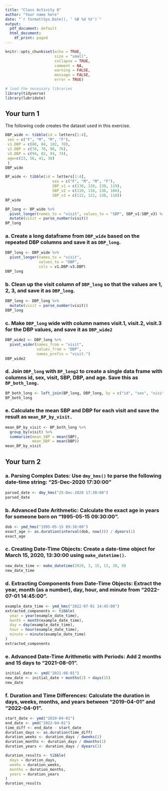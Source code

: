 ```yaml
---
title: "Class Activity 8"
author: "Your name here"
date: "`r format(Sys.Date(), ' %B %d %Y')`"
output:
  pdf_document: default
  html_document:
    df_print: paged
---
```


```r
knitr::opts_chunk$set(echo = TRUE, 
                      size = "small", 
                      collapse = TRUE, 
                      comment = NA, 
                      warning = FALSE, 
                      message = FALSE,
                      error = TRUE)

# load the necessary libraries
library(tidyverse)
library(lubridate)
```


## Your turn 1

The following code creates the dataset used in this exercise. 


```r
DBP_wide <- tibble(id = letters[1:4],
 sex = c("F", "M", "M", "F"),
 v1.DBP = c(88, 84, 102, 70),
 v2.DBP = c(78, 78, 96, 76),
 v3.DBP = c(94, 82, 94, 74),
 age=c(23, 56, 41, 38)
 )
DBP_wide
```


```r
BP_wide <- tibble(id = letters[1:4],
                     sex = c("F", "M", "M", "F"),
                     SBP_v1 = c(130, 120, 130, 119),
                     SBP_v2 = c(110, 116, 136, 106),
                     SBP_v3 = c(112, 122, 138, 118))
BP_wide
```


```r
BP_long <- BP_wide %>% 
  pivot_longer(names_to = "visit", values_to = "SBP", SBP_v1:SBP_v3) %>% 
  mutate(visit = parse_number(visit))
BP_long
```


### a. Create a long dataframe from `DBP_wide` based on the repeated DBP columns and save it as `DBP_long`.

```r
DBP_long <- DBP_wide %>%
  pivot_longer(names_to = "visit",
               values_to = "DBP",
               cols = v1.DBP:v3.DBP)
DBP_long
```

### b. Clean up the visit column of `DBP_long` so that the values are 1, 2, 3, and save it as `DBP_long`.


```r
DBP_long <- DBP_long %>%
  mutate(visit = parse_number(visit))
DBP_long
```


### c. Make `DBP_long` wide with column names visit.1, visit.2, visit.3 for the DBP values, and save it as `DBP_wide2`

```r
DBP_wide2 <- DBP_long %>% 
  pivot_wider(names_from = "visit",
              values_from = "DBP",
              names_prefix = "visit.")
DBP_wide2
```


### d. Join `DBP_long` with `BP_long2` to create a single data frame with columns id, sex, visit, SBP, DBP, and age. Save this as `BP_both_long.`


```r
BP_both_long <- left_join(BP_long, DBP_long, by = c("id", "sex", "visit"))
BP_both_long
```


### e. Calculate the mean SBP and DBP for each visit and save the result as `mean_BP_by_visit.`

```r
mean_BP_by_visit <- BP_both_long %>%
  group_by(visit) %>%
  summarize(mean_SBP = mean(SBP),
            mean_DBP = mean(DBP))
mean_BP_by_visit
```


## Your turn 2


### a. Parsing Complex Dates: Use `dmy_hms()` to parse the following date-time string: "25-Dec-2020 17:30:00"


```r
parsed_date <- dmy_hms("25-Dec-2020 17:30:00")
parsed_date
```


### b. Advanced Date Arithmetic: Calculate the exact age in years for someone born on "1995-05-15 09:30:00".


```r
dob <- ymd_hms("1995-05-15 09:30:00")
exact_age <- as.duration(interval(dob, now())) / dyears(1)
exact_age
```


### c. Creating Date-Time Objects: Create a date-time object for March 15, 2020, 13:30:00 using `make_datetime()`.

```r
new_date_time <- make_datetime(2020, 3, 15, 13, 30, 0)
new_date_time
```

### d. Extracting Components from Date-Time Objects: Extract the year, month (as a number), day, hour, and minute from "2022-07-01 14:45:00".

```r
example_date_time <- ymd_hms("2022-07-01 14:45:00")
extracted_components <- tibble(
  year = year(example_date_time),
  month = month(example_date_time),
  day = day(example_date_time),
  hour = hour(example_date_time),
  minute = minute(example_date_time)
)
extracted_components
```


### e. Advanced Date-Time Arithmetic with Periods: Add 2 months and 15 days to "2021-08-01".

```r
initial_date <- ymd("2021-08-01")
new_date <- initial_date + months(2) + days(15)
new_date
```


### f. Duration and Time Differences: Calculate the duration in days, weeks, months, and years between "2019-04-01" and "2022-04-01".

```r
start_date <- ymd("2019-04-01")
end_date <- ymd("2022-04-01")
time_diff <- end_date - start_date
duration_days <- as.duration(time_diff)
duration_weeks <- duration_days / dweeks(1)
duration_months <- duration_days / dmonths(1)
duration_years <- duration_days / dyears(1)

duration_results <- tibble(
  days = duration_days,
  weeks = duration_weeks,
  months = duration_months,
  years = duration_years
)
duration_results
```


